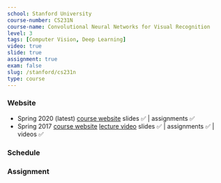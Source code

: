```yaml
---
school: Stanford University
course-number: CS231N
course-name: Convolutional Neural Networks for Visual Recognition
level: 3
tags: [Computer Vision, Deep Learning]
video: true
slide: true
assignment: true
exam: false
slug: /stanford/cs231n
type: course
---
```



### Website

- Spring 2020 (latest) <a href='http://cs231n.stanford.edu' class="material" target="_blank">course website</a> slides ✅ | assignments ✅
- Spring 2017 <a href='http://cs231n.stanford.edu/2017/' class="material" target="_blank">course website</a> <a href='https://www.youtube.com/playlist?list=PL3FW7Lu3i5JvHM8ljYj-zLfQRF3EO8sYv' class="material" target="_blank">lecture video</a> slides ✅ | assignments ✅ | videos ✅

### Schedule

### Assignment
